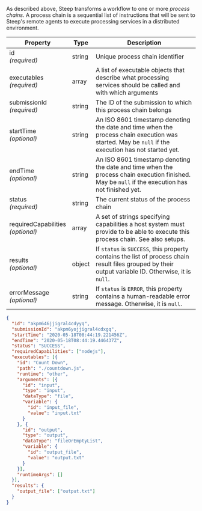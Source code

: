 
As described <ScrollLink href="#workflow-scheduling">above</ScrollLink>, Steep
transforms a workflow to one or more *process chains*. A process chain is a
sequential list of instructions that will be sent to Steep's remote agents to
execute processing services in a distributed environment.

| Property                              | Type   | Description
| ------------------------------------- | ------ | -----------
| id<br/>*(required)*                   | string | Unique process chain identifier
| executables<br/>*(required)*          | array  | A list of <ScrollLink href="#executables">executable objects</ScrollLink> that describe what processing services should be called and with which arguments
| submissionId<br/>*(required)*         | string | The ID of the <ScrollLink href="#submissions">submission</ScrollLink> to which this process chain belongs
| startTime<br/>*(optional)*            | string | An ISO 8601 timestamp denoting the date and time when the process chain execution was started. May be `null` if the execution has not started yet.
| endTime<br/>*(optional)*              | string | An ISO 8601 timestamp denoting the date and time when the process chain execution finished. May be `null` if the execution has not finished yet.
| status<br/>*(required)*               | string | The current <ScrollLink href="#process-chain-status">status</ScrollLink> of the process chain
| requiredCapabilities<br/>*(optional)* | array  | A set of strings specifying capabilities a host system must provide to be able to execute this process chain. See also <ScrollLink href="#setups">setups</ScrollLink>.
| results<br/>*(optional)*              | object | If `status` is `SUCCESS`, this property contains the list of process chain result files grouped by their output variable ID. Otherwise, it is `null`.
| errorMessage<br/>*(optional)*         | string | If `status` is `ERROR`, this property contains a human-readable error message. Otherwise, it is `null`.

<CodeExample title="Example:">

```json code-example
{
  "id": "akpm646jjigral4cdyyq",
  "submissionId": "akpm6yojjigral4cdxgq",
  "startTime": "2020-05-18T08:44:19.221456Z",
  "endTime": "2020-05-18T08:44:19.446437Z",
  "status": "SUCCESS",
  "requiredCapabilities": ["nodejs"],
  "executables": [{
    "id": "Count Down",
    "path": "./countdown.js",
    "runtime": "other",
    "arguments": [{
      "id": "input",
      "type": "input",
      "dataType": "file",
      "variable": {
        "id": "input_file",
        "value": "input.txt"
      }
    }, {
      "id": "output",
      "type": "output",
      "dataType": "fileOrEmptyList",
      "variable": {
        "id": "output_file",
        "value": "output.txt"
      }
    }],
    "runtimeArgs": []
  }],
  "results": {
    "output_file": ["output.txt"]
  }
}
```

</CodeExample>
